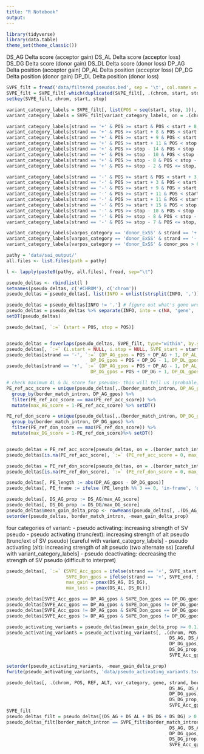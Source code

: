 ```yaml
---
title: "R Notebook"
output: 
---
```


```r
library(tidyverse)
library(data.table)
theme_set(theme_classic())
```

DS_AG	Delta score (acceptor gain)
DS_AL	Delta score (acceptor loss)
DS_DG	Delta score (donor gain)
DS_DL	Delta score (donor loss)
DP_AG	Delta position (acceptor gain)
DP_AL	Delta position (acceptor loss)
DP_DG	Delta position (donor gain)
DP_DL	Delta position (donor loss)

```r

SVPE_filt = fread('data/filtered_pseudos.bed', sep = '\t', col.names = c('chrom', 'start', 'stop', 'border_match_intron', 'strand'))
SVPE_filt = SVPE_filt[-which(duplicated(SVPE_filt[, .(chrom, start, stop, strand)]))]
setkey(SVPE_filt, chrom, start, stop)

variant_category_labels = SVPE_filt[, list(POS = seq(start, stop, 1)), by = .(chrom, strand, border_match_intron)]
variant_category_labels = SVPE_filt[variant_category_labels, on = .(chrom, strand, border_match_intron)]

variant_category_labels[strand == '+' & POS >= start & POS < start + 8, varpos_category := 'PPT']
variant_category_labels[strand == '+' & POS >= start + 8 & POS < start + 9, varpos_category := 'acceptor_ExSS']
variant_category_labels[strand == '+' & POS >= start + 9 & POS < start + 11, varpos_category := 'acceptor_ES']
variant_category_labels[strand == '+' & POS >= start + 11 & POS < stop - 14, varpos_category := 'exonic']
variant_category_labels[strand == '+' & POS >= stop - 14 & POS < stop - 10, varpos_category := 'donor_ExSS']
variant_category_labels[strand == '+' & POS >= stop - 10 & POS < stop - 8, varpos_category := 'donor_ES']
variant_category_labels[strand == '+' & POS >= stop - 8 & POS < stop - 2, varpos_category := 'donor_ExSS']
variant_category_labels[strand == '+' & POS >= stop - 2 & POS <= stop, varpos_category := 'donor_intronic']

variant_category_labels[strand == '-' & POS >= start & POS < start + 3, varpos_category := 'donor_intronic']
variant_category_labels[strand == '-' & POS >= start + 3 & POS < start + 9, varpos_category := 'donor_ExSS']
variant_category_labels[strand == '-' & POS >= start + 9 & POS < start + 11, varpos_category := 'donor_ES']
variant_category_labels[strand == '-' & POS >= start + 11 & POS < start + 15, varpos_category := 'donor_ExSS']
variant_category_labels[strand == '-' & POS >= start + 11 & POS < start + 15, varpos_category := 'donor_ExSS']
variant_category_labels[strand == '-' & POS >= start + 15 & POS < stop - 10, varpos_category := 'exonic']
variant_category_labels[strand == '-' & POS >= stop - 10 & POS < stop - 8, varpos_category := 'acceptor_ES']
variant_category_labels[strand == '-' & POS >= stop - 8 & POS < stop - 7, varpos_category := 'acceptor_ExSS']
variant_category_labels[strand == '-' & POS >= stop - 7 & POS <= stop, varpos_category := 'PPT']

variant_category_labels[varpos_category == 'donor_ExSS' & strand == '+', donor_pos := POS - (stop - 10)]
variant_category_labels[varpos_category == 'donor_ExSS' & strand == '-', donor_pos := (start + 10) - POS]
variant_category_labels[varpos_category == 'donor_ExSS' & donor_pos > 0, donor_pos := donor_pos + 1]
```

```r
pathy = 'data/sai_output/'
all.files <- list.files(path = pathy)

l <- lapply(paste0(pathy, all.files), fread, sep="\t")
```



```r
pseudo_deltas <- rbindlist(l )
setnames(pseudo_deltas, c('#CHROM'), c('chrom'))
pseudo_deltas = pseudo_deltas[, list(INFO = unlist(strsplit(INFO, ','))), by = .(chrom,POS, REF, ALT)]

pseudo_deltas = pseudo_deltas[INFO != '.'] # figure out what's gone wrong with these ones
pseudo_deltas = pseudo_deltas %>% separate(INFO, into = c(NA, 'gene', 'DS_AG', 'DS_AL', 'DS_DG', 'DS_DL', 'DP_AG', 'DP_AL', 'DP_DG', 'DP_DL'), sep = '\\|', convert = TRUE)
setDT(pseudo_deltas)

pseudo_deltas[, `:=` (start = POS, stop = POS)]


pseudo_deltas = foverlaps(pseudo_deltas, SVPE_filt, type="within", by.y = c('chrom', 'start', 'stop'))
pseudo_deltas[, `:=` (i.start = NULL, i.stop = NULL, SVPE_start = start + 10, SVPE_end = stop - 10)]
pseudo_deltas[strand == '-', `:=` (DP_AG_gpos = POS + DP_AG + 1, DP_AL_gpos = POS + DP_AL + 1,
                               DP_DG_gpos = POS + DP_DG - 1, DP_DL_gpos = POS + DP_DL - 1)]
pseudo_deltas[strand == '+', `:=` (DP_AG_gpos = POS + DP_AG - 1, DP_AL_gpos = POS + DP_AL - 1,
                               DP_DG_gpos = POS + DP_DG + 1, DP_DL_gpos = POS + DP_DL + 1)]
```

```r
# check maximum AL & DL score for pseudos- this will tell us (probable) REF score for that splice-site - i.e. if it's already 1 can never have a AG delta
PE_ref_acc_score = unique(pseudo_deltas[,.(border_match_intron, DP_AG_gpos = DP_AL_gpos, PE_ref_acc_score = DS_AL)]) %>% 
  group_by(border_match_intron, DP_AG_gpos) %>% 
  filter(PE_ref_acc_score == max(PE_ref_acc_score)) %>%
  mutate(max_AG_score = 1-PE_ref_acc_score) %>% setDT()

PE_ref_don_score = unique(pseudo_deltas[,.(border_match_intron, DP_DG_gpos = DP_DL_gpos, PE_ref_don_score = DS_DL)]) %>% 
  group_by(border_match_intron, DP_DG_gpos) %>% 
  filter(PE_ref_don_score == max(PE_ref_don_score)) %>%
  mutate(max_DG_score = 1-PE_ref_don_score)%>% setDT()


pseudo_deltas = PE_ref_acc_score[pseudo_deltas, on = .(border_match_intron, DP_AG_gpos)]
pseudo_deltas[is.na(PE_ref_acc_score), `:=` (PE_ref_acc_score = 0, max_AG_score = 1)]

pseudo_deltas = PE_ref_don_score[pseudo_deltas, on = .(border_match_intron, DP_DG_gpos)]
pseudo_deltas[is.na(PE_ref_don_score), `:=` (PE_ref_don_score = 0, max_DG_score = 1)]
```


```r
pseudo_deltas[, PE_length := abs(DP_AG_gpos - DP_DG_gpos)] 
pseudo_deltas[, PE_frame := ifelse (PE_length %% 3 == 0, 'in-frame', 'out of frame')]

pseudo_deltas[, DS_AG_prop := DS_AG/max_AG_score]
pseudo_deltas[, DS_DG_prop := DS_DG/max_DG_score]
pseudo_deltas$mean_gain_delta_prop <- rowMeans(pseudo_deltas[, .(DS_AG_prop, DS_DG_prop)])
setorder(pseudo_deltas, border_match_intron, -mean_gain_delta_prop)

```

four categories of variant:
- pseudo activating: increasing strength of SV pseudo
- pseudo activating (trunc/ext): increasing strength of alt pseudo (trunc/ext of SV pseudo) [careful with variant_category_labels]
- pseudo activating (alt): increasing strength of alt pseudo (two alternate ss) [careful with variant_category_labels]
- pseudo deactivating: decreasing the strength of SV pseudo (difficult to interpret)

```r
pseudo_deltas[, `:=` (SVPE_Acc_gpos = ifelse(strand == '+', SVPE_start, SVPE_end),
                      SVPE_Don_gpos = ifelse(strand == '+', SVPE_end, SVPE_start),
                      max_gain = pmax(DS_AG, DS_DG),
                      max_loss = pmax(DS_AL, DS_DL))]

pseudo_deltas[SVPE_Acc_gpos == DP_AG_gpos & SVPE_Don_gpos == DP_DG_gpos, var_category := 'pseudo activating (SV)']
pseudo_deltas[SVPE_Acc_gpos == DP_AG_gpos & SVPE_Don_gpos != DP_DG_gpos, var_category := 'pseudo activating (alt don)']
pseudo_deltas[SVPE_Acc_gpos != DP_AG_gpos & SVPE_Don_gpos == DP_DG_gpos, var_category := 'pseudo activating (alt acc)']
pseudo_deltas[SVPE_Acc_gpos != DP_AG_gpos & SVPE_Don_gpos != DP_DG_gpos, var_category := 'pseudo activating (alt)']

pseudo_activating_variants = pseudo_deltas[mean_gain_delta_prop >= 0.1]
pseudo_activating_variants = pseudo_activating_variants[, .(chrom, POS, REF, ALT, var_category, gene, strand, border_match_intron,
                                                            DS_AG, DS_AL, DS_DG, DS_DL, DP_AG, DP_AL, DP_DG, DP_DL, 
                                                            DP_DG_gpos, DP_AG_gpos, PE_length, PE_frame, DS_AG_prop, 
                                                            DS_DG_prop, mean_gain_delta_prop, PE_ref_don_score, PE_ref_acc_score,
                                                            SVPE_Acc_gpos, SVPE_Don_gpos)]

setorder(pseudo_activating_variants, -mean_gain_delta_prop)
fwrite(pseudo_activating_variants, 'data/pseudo_activating_variants.tsv.gz', sep = '\t')
```


```r
pseudo_deltas[, .(chrom, POS, REF, ALT, var_category, gene, strand, border_match_intron,
                                                            DS_AG, DS_AL, DS_DG, DS_DL, DP_AG, DP_AL, DP_DG, DP_DL, 
                                                            DP_DG_gpos, DP_AG_gpos, PE_length, PE_frame, DS_AG_prop, 
                                                            DS_DG_prop, mean_gain_delta_prop, PE_ref_don_score, PE_ref_acc_score,
                                                            SVPE_Acc_gpos, SVPE_Don_gpos)]
SVPE_filt
pseudo_deltas_filt = pseudo_deltas[(DS_AG + DS_AL + DS_DG + DS_DG) > 0.1]
pseudo_deltas_filt[border_match_intron == SVPE_filt$border_match_intron[7] , .(chrom, POS, REF, ALT, var_category, gene, strand, border_match_intron,
                                                            DS_AG, DS_AL, DS_DG, DS_DL, DP_AG, DP_AL, DP_DG, DP_DL, 
                                                            DP_DG_gpos, DP_AG_gpos, PE_length, PE_frame, DS_AG_prop, 
                                                            DS_DG_prop, mean_gain_delta_prop, PE_ref_don_score, PE_ref_acc_score,
                                                            SVPE_Acc_gpos, SVPE_Don_gpos)]
```

